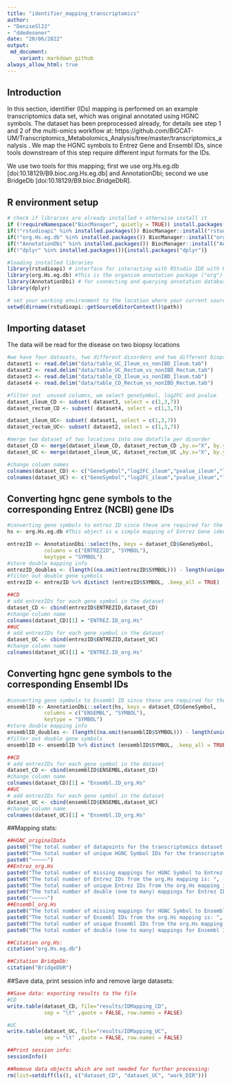 ```yaml
---
title: "identifier_mapping_transcriptomics"
author: 
- "DeniseSl22"
- "ddedesener"
date: "20/06/2022"
output:
 md_document:
    variant: markdown_github
always_allow_html: true
---
```

## Introduction
In this section, identifier (IDs) mapping is performed on an example transcriptomics data set, which was original annotated using HGNC symbols.
The dataset has been preprocessed already, for details see step 1 and 2 of the multi-omics workflow at: https://github.com/BiGCAT-UM/Transcriptomics_Metabolomics_Analysis/tree/master/transcriptomics_analysis .
We map the HGNC symbols to Entrez Gene and Ensembl IDs, since tools downstream of this step require different input formats for the IDs.

We use two tools for this mapping; first we use org.Hs.eg.db [doi:10.18129/B9.bioc.org.Hs.eg.db] and AnnotationDbi; second we use BridgeDb [doi:10.18129/B9.bioc.BridgeDbR].

## R environment setup
```r
# check if libraries are already installed > otherwise install it
if (!requireNamespace("BiocManager", quietly = TRUE)) install.packages("BiocManager")
if(!"rstudioapi" %in% installed.packages()) BiocManager::install("rstudioapi")
if(!"org.Hs.eg.db" %in% installed.packages()) BiocManager::install("org.Hs.eg.db")  
if(!"AnnotationDbi" %in% installed.packages()) BiocManager::install("AnnotationDbi")
if(!"dplyr" %in% installed.packages()){install.packages("dplyr")}

#loading installed libraries
library(rstudioapi) # interface for interacting with RStudio IDE with R code.
library(org.Hs.eg.db) #This is the organism annotation package ("org") for Homo sapiens ("Hs"), organized as an AnnotationDbi   package ("db"), using Entrez Gene IDs ("eg") as primary key.
library(AnnotationDbi) # for connecting and querying annotation databases
library(dplyr)

# set your working environment to the location where your current source file is saved into.
setwd(dirname(rstudioapi::getSourceEditorContext()$path))
```

## Importing dataset
The data will be read for the disease on two biopsy locations
```r
#we have four datasets, two different disorders and two different biopsy locations
dataset1 <- read.delim("data/table_UC_Ileum_vs_nonIBD_Ileum.tab")
dataset2 <- read.delim("data/table_UC_Rectum_vs_nonIBD_Rectum.tab")
dataset3 <- read.delim("data/table_CD_Ileum_vs_nonIBD_Ileum.tab")
dataset4 <- read.delim("data/table_CD_Rectum_vs_nonIBD_Rectum.tab")

#filter out  unused columns, we select geneSymbol, log2FC and pvalue
dataset_ileum_CD <- subset( dataset3, select = c(1,3,7))
dataset_rectum_CD <- subset( dataset4, select = c(1,3,7))

dataset_ileum_UC<- subset( dataset1, select = c(1,3,7))
dataset_rectum_UC<- subset( dataset2, select = c(1,3,7))

#merge two dataset of two locations into one datafile per disorder 
dataset_CD <- merge(dataset_ileum_CD, dataset_rectum_CD ,by.x="X", by.y="X",sort = TRUE, all.x = TRUE, all.y = TRUE)
dataset_UC <- merge(dataset_ileum_UC, dataset_rectum_UC ,by.x="X", by.y="X",sort = TRUE, all.x = TRUE, all.y = TRUE)

#change column names
colnames(dataset_CD) <- c("GeneSymbol","log2FC_ileum","pvalue_ileum","log2FC_rectum","pvalue_rectum")
colnames(dataset_UC) <- c("GeneSymbol","log2FC_ileum","pvalue_ileum","log2FC_rectum","pvalue_rectum")
```

## Converting hgnc gene symbols to the corresponding Entrez (NCBI) gene IDs
```r
#converting gene symbols to entrez ID since these are required for the enrichR function
hs <- org.Hs.eg.db #This object is a simple mapping of Entrez Gene identifier

entrezID <- AnnotationDbi::select(hs, keys = dataset_CD$GeneSymbol,
            columns = c("ENTREZID", "SYMBOL"),
            keytype = "SYMBOL")
#store double mapping info
entrezID_doubles <- (length((na.omit(entrezID$SYMBOL))) - length(unique(na.omit(entrezID$SYMBOL))))
#filter out double gene symbols
entrezID <- entrezID %>% distinct (entrezID$SYMBOL, .keep_all = TRUE)

##CD
# add entrezIDs for each gene symbol in the dataset
dataset_CD <- cbind(entrezID$ENTREZID,dataset_CD)
#change column name
colnames(dataset_CD)[1] = "ENTREZ.ID_org.Hs"
##UC
# add entrezIDs for each gene symbol in the dataset
dataset_UC <- cbind(entrezID$ENTREZID,dataset_UC)
#change column name
colnames(dataset_UC)[1] = "ENTREZ.ID_org.Hs"

```

## Converting hgnc gene symbols to the corresponding Ensembl IDs
```r
#converting gene symbols to Ensembl ID since these are required for the Cytoscape multiomics visualization
ensemblID <- AnnotationDbi::select(hs, keys = dataset_CD$GeneSymbol,
            columns = c("ENSEMBL", "SYMBOL"),
            keytype = "SYMBOL")
#store double mapping info
ensemblID_doubles <- (length((na.omit(ensemblID$SYMBOL))) - length(unique(na.omit(ensemblID$SYMBOL))))
#filter out double gene symbols
ensemblID <- ensemblID %>% distinct (ensemblID$SYMBOL, .keep_all = TRUE)

##CD
# add entrezIDs for each gene symbol in the dataset
dataset_CD <- cbind(ensemblID$ENSEMBL,dataset_CD)
#change column name
colnames(dataset_CD)[1] = "Ensembl.ID_org.Hs"
##UC
# add entrezIDs for each gene symbol in the dataset
dataset_UC <- cbind(ensemblID$ENSEMBL,dataset_UC)
#change column name
colnames(dataset_UC)[1] = "Ensembl.ID_org.Hs"
```

##Mapping stats:
```r
##HGNC_originalData
paste0("The total number of datapoints for the transcriptomics dataset is: ", nrow(dataset_CD))
paste0("The total number of unique HGNC Symbol IDs for the transcriptomics dataset is: ", length(unique(na.omit(dataset_CD$GeneSymbol))))
paste0("~~~~~")
##Entrez_org.Hs
paste0("The total number of missing mappings for HGNC Symbol to Entrez IDs from the org.Hs mapping is: ", sum(is.na(dataset_CD$ENTREZ.ID_org.Hs)))
paste0("The total number of Entrez IDs from the org.Hs mapping is: ", (nrow(dataset_CD)-sum(is.na(dataset_CD$ENTREZ.ID_org.Hs))))
paste0("The total number of unique Entrez IDs from the org.Hs mapping is: ", length(unique(na.omit(dataset_CD$ENTREZ.ID_org.Hs))))
paste0("The total number of double (one to many) mappings for Entrez IDs from the org.Hs mapping is: ", entrezID_doubles)
paste0("~~~~~")
##Ensembl_org.Hs
paste0("The total number of missing mappings for HGNC Symbol to Ensembl IDs from the org.Hs mapping is: ", sum(is.na(dataset_CD$Ensembl.ID_org.Hs)))
paste0("The total number of Ensembl IDs from the org.Hs mapping is: ", (nrow(dataset_CD)-sum(is.na(dataset_CD$Ensembl.ID_org.Hs))))
paste0("The total number of unique Ensembl IDs from the org.Hs mapping is: ", length(unique(na.omit(dataset_CD$Ensembl.ID_org.Hs))))
paste0("The total number of double (one to many) mappings for Ensembl IDs from the org.Hs mapping is: ", ensemblID_doubles)

##Citation org.Hs:
citation("org.Hs.eg.db")

##Citation BridgeDb:
citation("BridgeDbR")
```

##Save data, print session info and remove large datasets:
```r
##Save data: exporting results to the file
#CD
write.table(dataset_CD, file="results/IDMapping_CD",
            sep = "\t" ,quote = FALSE, row.names = FALSE)

#UC
write.table(dataset_UC, file="results/IDMapping_UC",
            sep = "\t" ,quote = FALSE, row.names = FALSE)

##Print session info:
sessionInfo()

##Remove data objects which are not needed for further processing:
rm(list=setdiff(ls(), c("dataset_CD", "dataset_UC", "work_DIR")))
```
